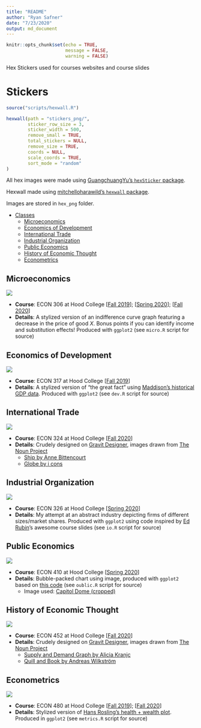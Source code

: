 ```yaml
---
title: "README"
author: "Ryan Safner"
date: "7/23/2020"
output: md_document
---
```


```r
knitr::opts_chunk$set(echo = TRUE,
                      message = FALSE,
                      warning = FALSE)
```

Hex Stickers used for courses websites and course slides

# Stickers

```r
source("scripts/hexwall.R")

hexwall(path = "stickers_png/",
        sticker_row_size = 3,
        sticker_width = 500,
        remove_small = TRUE,
        total_stickers = NULL,
        remove_size = TRUE,
        coords = NULL,
        scale_coords = TRUE,
        sort_mode = "random"
)
```

All hex images were made using [GuangchuangYu's `hexSticker` package](https://github.com/GuangchuangYu/hexSticker).

Hexwall made using [mitchelloharawild's `hexwall` package](https://github.com/mitchelloharawild/hexwall).

Images are stored in `hex_png` folder.

- [Classes](#classes)
   - [Microeconomics](#microeconomics)
   - [Economics of Development](#economics-of-development)
   - [International Trade](#international-trade)
   - [Industrial Organization](#industrial-organization)
   - [Public Economics](#public-economics)
   - [History of Economic Thought](#history-of-economic-thought)
   - [Econometrics](#econometrics)
   
## Microeconomics

![](stickers_png/micro_hex.png)

- **Course**: ECON 306 at Hood College [[Fall 2019](https://microf19.classes.ryansafner.com)]; [[Spring 2020](https://micros20.classes.ryansafner.com)]; [[Fall 2020](https://microf20.classes.ryansafner.com)]
- **Details**: A stylized version of an indifference curve graph featuring a decrease in the price of good $X$. Bonus points if you can identify income and substitution effects! Produced with `ggplot2` (see `micro.R` script for source)

## Economics of Development

![](stickers_png/dev_hex.png)

- **Course**: ECON 317 at Hood College [[Fall 2019](https://devf19.classes.ryansafner.com)]
- **Details**: A stylized version of "the great fact" using [Maddison's historical GDP data](https://books.google.ca/books?id=YeoEiNLtrLsC&printsec=frontcover&dq=Angus+Maddison,+The+World+Economy,+vol.+2,+Historical+Statistics&hl=en&sa=X&ved=0ahUKEwjmnbvpy4HSAhWhx4MKHaJ0Ah0Q6AEIJTAA#v=onepage&q=Angus%20Maddison%2C%20The%20World%20Economy%2C%20vol.%202%2C%20Historical%20Statistics&f=false). Produced with `ggplot2` (see `dev.R` script for source)

## International Trade

![](stickers_png/trade_hex.png)

- **Course**: ECON 324 at Hood College [[Fall 2020](https://tradef20.classes.ryansafner.com)]
- **Details**: Crudely designed on [Gravit Designer](https://www.designer.io/en/), images drawn from [The Noun Project](https://thenounproject.com)
  - [Ship by Anne Bittencourt](https://thenounproject.com/icon/13420/)
  - [Globe by i cons](https://thenounproject.com/icon/1939582/)

## Industrial Organization

![](stickers_png/io_hex.png)

- **Course**: ECON 326 at Hood College [[Spring 2020](https://ios20.classes.ryansafner.com)]
- **Details**: My attempt at an abstract industry depicting firms of different sizes/market shares. Produced with `ggplot2` using code inspired by [Ed Rubin](https://github.com/edrubin/)'s awesome course slides (see `io.R` script for source)

## Public Economics

![](stickers_png/public_hex.png)

- **Course**: ECON 410 at Hood College [[Spring 2020](https://publics20.classes.ryansafner.com)]
- **Details**: Bubble-packed chart using image, produced with `ggplot2` based on [this code](https://www.r-bloggers.com/bubble-packed-chart-with-r-using-packcircles-package/)  (see `oublic.R` script for source)
  - Image used: [Capitol Dome (cropped)](/image_sources/capitaldomecrop.jpg)

## History of Economic Thought

![](stickers_png/thought_hex.png)

- **Course**: ECON 452 at Hood College [[Fall 2020](https://thoughtf20.classes.ryansafner.com)]
- **Details**: Crudely designed on [Gravit Designer](https://www.designer.io/en/), images drawn from [The Noun Project](https://thenounproject.com)
  - [Supply and Demand Graph by Alicia Kranjc](https://thenounproject.com/icon/707891/)
  - [Quill and Book by Andreas Wilkström](https://thenounproject.com/icon/220016/)

## Econometrics

![](stickers_png/metrics_hex.png)

- **Course**: ECON 480 at Hood College [[Fall 2019](https://metricsf19.classes.ryansafner.com)]; [[Fall 2020](https://metricsf20.classes.ryansafner.com)]
- **Details**: Stylized version of [Hans Rosling's health + wealth plot](https://github.com/jennybc/gapminder). Produced in `ggplot2` (see `metrics.R` script for source)
